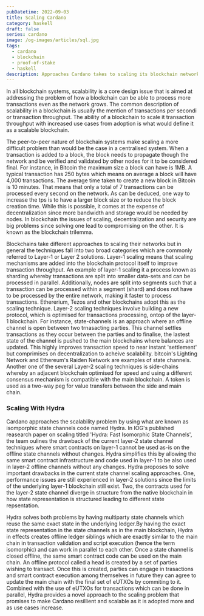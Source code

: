 ```yaml
---
pubDatetime: 2022-09-03
title: Scaling Cardano 
category: haskell
draft: false
series: cardano
image: /og-images/articles/sql.jpg
tags:
  - cardano
  - blockchain
  - proof-of-stake
  - haskell
description: Approaches Cardano takes to scaling its blockchain network to handle more transactions as use cases increase.
---
```

In all blockchain systems, scalability is a core design issue that is aimed at addressing the problem of how a blockchain can be able to process more transactions even as the network grows. The common description of scalability in a blockchain is usually the mention of transactions per secondi or transaction throughput. The ability of a blockchain to scale it transaction throughput with increased use cases from adoption is what would define it as a scalable blockchain.

The peer-to-peer nature of blockchain systems make scaling a more difficult problem than would be the case in a centralised system. When a transaction is added to a block, the block needs to propagate though the network and be verified and validated by other nodes for it to be considered final. For instance, in Bitcoin the maximum size a block can have is 1MB. A typical transaction has 250 bytes which means on average a block will have 4,000 transactions. The average time taken to create a new block in Bitcoin is 10 minutes. That means that only a total of 7 transactions can be processed every second on the network. As can be deduced, one way to increase the tps is to have a larger block size or to reduce the block creation time. While this is possible, it comes at the expense of decentralization since more bandwidth and storage would be needed by nodes. In blockchain the issues of scaling, decentralization and security are big problems since solving one lead to compromising on the other. It is known as the blockchain trilemma.

Blockchains take different approaches to scaling their networks but in general the techniques fall into two broad categories which are commonly referred to Layer-1 or Layer 2 solutions. Layer-1 scaling means that scaling mechanisms are added into the blockchain protocol itself to improve transaction throughput. An example of layer-1 scaling it a process known as  sharding whereby transactions are split into smaller data-sets and can be processed in parallel. Additionally, nodes are split into segments such that a transaction can be processed within a segment (shard) and does not have to be processed by the entire network, making it faster to process transactions. Ethererium, Tezos and other blockchains adopt this as the scaling technique.
Layer-2 scaling techniques involve building a new protocol, which is optimised for transactions processing, ontop of the layer-1 blockchain. For instance, state-channels is an approach where an offline channel is open between two trnasacting parties. This channel settles transactions as they occur between the parties and to finalise, the lastest state of the channel is pushed to the main blockchains where balances are updated. This highly improves transaction speed to near instant 'settlement' but comprimises on decentralization to acheive scalability. bitcoin's Lighting Network and Ethereum's Raiden Network are examples of state channels. Another one of the several Layer-2 scaling techniques is side-chains whereby an adjacent blockchain optimised for speed and using a different consensus mechanism is compatible with the main blockchain. A token is used as a two-way peg for value transfers between the side and main chain.   
 
 ### Scaling With Hydra
Cardano approaches the scalability problem by using what are known as isomporphic state channels code named Hydra. In IOG's published reasearch paper on scaling titled 'Hydra: Fast Isomorphic State Channels', the team oulines the drawback of the current layer-2 state channel techniques where smart contracts on layer-1 cannot be used as-is on the offline state channels without changes. Hydra simplifies this by allowing the same smart contract infrastructure and code used in layer-1 to be also used in layer-2 offline channels without any changes. 
Hydra proposes to solve important drawbacks in the current state channel scaling approaches. One, performance issues are still experienced in layer-2 solutions since the limits of the underlying layer-1 blockchain still exist. Two, the contracts used for the layer-2 state channel diverge in structure from the native blockchain in how  state representation is structured leading to different state repsentation. 

Hydra solves both problems by having multiparty state channels which reuse the same exact state in the underlying ledger.By having the exact state representation in the state channels as in the main blockchain, Hydra in effects creates offline ledger siblings which are exactly similar to the main chain in transaction validation and script execution (hence the term isomorphic) and can work in parallel to each other. Once a state channel is closed offline, the same smart contract code can be used on the main chain. 
An offline protocol called a head is created by a set of parties wishing to transact. Once this is created, parties can engage in trasactions and smart contract execution among themselves in future they can agree to update the main chain with the final set of eUTXOs by commiting to it. Combined with the use of eUTXOs for transactions which can be done in parallel, Hydra provides a novel approach to the scaling problem that promises to make Cardano resillient and scalable as it is adopted more and as use cases increase.